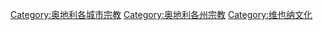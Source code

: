 [[Category:奥地利各城市宗教|Category:奥地利各城市宗教]]
[[Category:奥地利各州宗教|Category:奥地利各州宗教]]
[[Category:维也纳文化|Category:维也纳文化]]